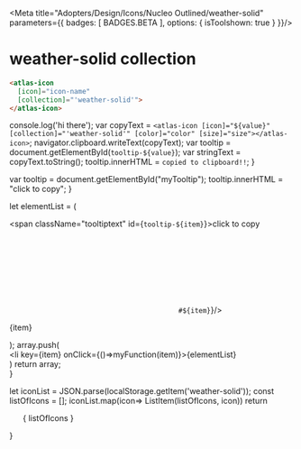 
<Meta title="Adopters/Design/Icons/Nucleo Outlined/weather-solid" parameters={{ badges: [ BADGES.BETA ], options: { isToolshown: true } }}/>

# weather-solid collection

```html
<atlas-icon 
  [icon]="icon-name"  
  [collection]="'weather-solid'">
</atlas-icon>

```

<style>
{`
/* NOTE: This css is generated by Nucleo */
ul {
  display: flex;
  flex-wrap: wrap;
  justify-content: center;
  padding-left: 0;
}

ul li {
  border-radius: .4em;
  transition: background-color .2s;
  weather-solid-select: none;
  overflow: hidden;
  text-align: center;
  padding: 2em 1em 1em;
}

ul li:hover {
  background: hsla(0, 0%, 0%, 0.05);
  cursor: pointer;
}

ul p {
  display: block;
  font-size: 0.75rem;
  color: hsla(0, 0%, 0%, 0.5);
  weather-solid-select: text;
  cursor: pointer;
  max-width: 6rem;
  padding: 8px 0 4px;
}

ul p::selection {
  background: hsl(230, 93%, 66%);
  color: #fff;
}

ul p::-moz-selection {
  background: hsl(230, 93%, 66%);
  color: #fff;
}

.svg-wrapper {
  font-size: 32px;
}

.svg-wrapper svg {
  display: block;
  margin: 0 auto 10px;
}

/* --------------------------------

Icons

-------------------------------- */

:root {
  --icon-color-primary: inherit;
  --icon-color-secondary: currentColor;
}

.icon {
  display: inline-block;
  color: var(--icon-color-primary); /* icon primary color */
  height: 1em;
  width: 1em;
  line-height: 1;
  flex-shrink: 0;
  max-width: initial;
}

.icon use {
  /* icon secondary color */
  fill: var(--icon-color-secondary);
  stroke: var(--icon-color-secondary);
}

.css-122ju8q {
    padding: 0;
}

.icon-name {
    font-size: 12px;
}

/* --------------------------------

Caps/Corners

-------------------------------- */

.icon use {
  --icon-stroke-linecap-butt: butt;
  stroke-miterlimit: 10;
  stroke-linecap: square;
  stroke-linejoin: miter;
}

.stroke-round use {
  --icon-stroke-linecap-butt: round;
  stroke-linecap: round;
  stroke-linejoin: round;
}

/* --------------------------------

Tooltip

-------------------------------- */

.tooltip {
  position: relative;
  display: inline-block;
}

.tooltip .tooltiptext {
  visibility: hidden;
  width: 100%;
  background-color: #f6f9fc;
  color: #242323;
  text-align: center;
  padding: 3px;
  position: absolute;
  z-index: 1;
  bottom: 84%;
  left: 50%;
  margin-left: -75px;
  opacity: 0;
  transition: opacity 0.3s;
  font-size: 11px;
  justify-content: center;
  display: flex;
  align-items: center;
}

.tooltip:hover .tooltiptext {
  visibility: visible;
  opacity: 1;
}
    
    `}
</style>


  console.log('hi there');
  var copyText = `<atlas-icon [icon]="${value}" [collection]="'weather-solid'" [color]="color" [size]="size"></atlas-icon>`;
  navigator.clipboard.writeText(copyText);
  var tooltip = document.getElementById(`tooltip-${value}`);
  var stringText = copyText.toString();
  tooltip.innerHTML = `copied to clipboard!!`;
}

  var tooltip = document.getElementById("myTooltip");
  tooltip.innerHTML = "click to copy";
}

  let elementList = (
      <div>
          <span className="tooltiptext" id={`tooltip-${item}`}>click to copy</span>
          <div className="svg-wrapper">
          <svg className="icon">
            <use href={`#${item}`}/>
          </svg>
          </div>
          <p  data-folder="">
          {item}
          </p> 
      </div>
  );
  array.push( <div className="tooltip" key={item}><li key={item} onClick={()=>myFunction(item)}>{elementList}</li></div>)
  return array;   
}

  let iconList = JSON.parse(localStorage.getItem('weather-solid'));
  const listOfIcons = [];
  iconList.map(icon=> ListItem(listOfIcons, icon))
  return <ul>{ listOfIcons }</ul>
}

<Base/>
<svg xmlns="http://www.w3.org/2000/svg">
  <defs>
    <symbol id="cloud-drop" viewBox="0 0 24 24">
      <path fill="currentColor" d="M11.625 3c3.15 0 5.775 2.25 6.3 5.325 1.725.3 3.075 1.8 3.225 3.675 0 2.1-1.65 3.75-3.75 3.75h-2.25c-.3-.45-.75-1.125-1.35-1.8-.45-.525-1.05-.825-1.725-.825s-1.275.3-1.725.825c-.6.675-1.05 1.275-1.35 1.8H6.75C4.65 15.75 3 14.1 3 12c0-1.575.975-2.925 2.325-3.45C5.7 5.4 8.475 3 11.625 3Z"/>
      <path fill="currentColor" d="M11.4 14.925c-.6.75-1.65 2.1-1.65 3.075 0 1.425 1.05 2.25 2.175 2.25 1.125 0 2.25-.825 2.25-2.25 0-.9-.975-2.325-1.65-3.075a.703.703 0 0 0-1.125 0Z"/>
    </symbol>
    <symbol id="cloud-forecast" viewBox="0 0 24 24">
      <path fill="currentColor" d="M17.925 10.575a6.368 6.368 0 0 0-6.3-5.325c-3.225 0-5.925 2.4-6.3 5.55C3.9 11.4 3 12.75 3 14.25 3 16.35 4.65 18 6.75 18h10.5c2.1 0 3.75-1.65 3.75-3.75a3.717 3.717 0 0 0-3.075-3.675Z"/>
    </symbol>
    <symbol id="cloud-light" viewBox="0 0 24 24">
      <path fill="currentColor" d="M11.625 3c3.159 0 5.763 2.242 6.294 5.31A3.755 3.755 0 0 1 21 12a3.754 3.754 0 0 1-3.75 3.75h-.003c0-.325-.067-.651-.21-.955A2.26 2.26 0 0 0 15 13.5h-.427l.266-.665a2.24 2.24 0 0 0-.937-2.768 2.246 2.246 0 0 0-2.88.493l-3.75 4.5a2.19 2.19 0 0 0-.386.69H6.75A3.754 3.754 0 0 1 3 12c0-1.54.94-2.926 2.3-3.485C5.726 5.429 8.458 3 11.625 3Z"/>
      <path fill="currentColor" d="M15 15a.752.752 0 0 1 .577 1.23l-3.75 4.5a.75.75 0 0 1-1.274-.759l1.09-2.721H9a.75.75 0 0 1-.576-1.23l3.75-4.5a.75.75 0 0 1 1.273.759L12.357 15H15Z"/>
    </symbol>
    <symbol id="cloud-moon" viewBox="0 0 24 24">
      <path fill="currentColor" d="M19.275 12.15c1.05-.975 1.725-2.4 1.725-3.9 0-.45-.3-.75-.75-.75-2.1 0-3.75-1.65-3.75-3.75 0-.45-.3-.75-.75-.75-2.025 0-3.9 1.2-4.725 3-.15.225-.225.525-.3.825-.3-.075-.675-.075-.975-.075C6 6.75 3 9.75 3 13.5s3 6.75 6.75 6.75h6.75c2.55 0 4.5-1.95 4.5-4.5 0-1.5-.675-2.775-1.725-3.6Zm-6.9-5.55c.525-1.05 1.5-1.875 2.7-2.1.375 2.25 2.1 4.05 4.35 4.35C19.2 9.9 18.6 10.8 17.7 11.325c-.375 0-.75-.075-1.2-.075h-.375c-.675-1.95-2.1-3.375-3.975-4.05.075-.225.15-.375.225-.6Z"/>
    </symbol>
    <symbol id="cloud-rain" viewBox="0 0 24 24">
      <path fill="currentColor" d="M11.625 3c3.15 0 5.775 2.25 6.3 5.325C19.65 8.625 21 10.125 21 12c0 2.1-1.65 3.75-3.75 3.75h-1.5V13.5c0-.45-.3-.75-.75-.75s-.75.3-.75.75v2.25h-4.5V13.5c0-.45-.3-.75-.75-.75s-.75.3-.75.75v2.25h-1.5C4.65 15.75 3 14.1 3 12c0-1.575.975-2.925 2.325-3.45C5.7 5.4 8.475 3 11.625 3ZM8.25 15.75V18c0 .45.3.75.75.75s.75-.3.75-.75v-2.25h-1.5Zm6 0h1.5V18c0 .45-.3.75-.75.75s-.75-.3-.75-.75v-2.25Zm-3 4.5c0 .45.3.75.75.75s.75-.3.75-.75V18c0-.45-.3-.75-.75-.75s-.75.3-.75.75v2.25Z"/>
    </symbol>
    <symbol id="cloud-snow" viewBox="0 0 24 24">
      <path fill="currentColor" d="M11.625 3.75c3.159 0 5.763 2.242 6.294 5.31A3.755 3.755 0 0 1 21 12.75a3.754 3.754 0 0 1-3.75 3.75H6.75A3.754 3.754 0 0 1 3 12.75c0-1.54.94-2.926 2.3-3.485.426-3.086 3.158-5.515 6.325-5.515Zm-1.875 15a.75.75 0 1 1-1.5 0 .75.75 0 0 1 1.5 0Zm3 1.5a.75.75 0 1 1-1.5 0 .75.75 0 0 1 1.5 0ZM15 19.5a.75.75 0 1 0 0-1.5.75.75 0 0 0 0 1.5Z"/>
    </symbol>
    <symbol id="cloud-snowflake" viewBox="0 0 24 24">
      <path fill="currentColor" d="M11.625 3c3.15 0 5.775 2.25 6.3 5.325C19.65 8.625 21 10.125 21 12c0 2.1-1.65 3.75-3.75 3.75h-.525c.225-.6.225-1.275-.15-1.875a2.238 2.238 0 0 0-1.95-1.125.939.939 0 0 0-.225.037.939.939 0 0 1-.225.038c-.3-.9-1.2-1.575-2.175-1.575-.975 0-1.875.675-2.175 1.575-.15-.075-.3-.075-.45-.075-.75 0-1.5.45-1.95 1.125-.3.6-.375 1.275-.15 1.875H6.75C4.65 15.75 3 14.1 3 12c0-1.575.975-2.925 2.325-3.45C5.7 5.4 8.475 3 11.625 3Z"/>
      <path fill="currentColor" d="M15.3 14.625c.15.375.075.825-.3 1.05l-1.5.825 1.5.825c.3.225.45.675.3.975a.895.895 0 0 1-.675.375c-.15 0-.225 0-.375-.075l-1.5-.825V19.5c0 .45-.3.75-.75.75s-.75-.3-.75-.75v-1.65l-1.5.825c-.15.075-.225.075-.375.075-.225 0-.45-.15-.675-.375-.15-.375-.075-.825.3-1.05l1.5-.825-1.5-.825c-.3-.225-.45-.675-.3-.975.225-.375.675-.525 1.05-.3l1.5.825V13.5c0-.45.3-.75.75-.75s.75.3.75.75v1.65l1.5-.825c.375-.15.825-.075 1.05.3Z"/>
    </symbol>
    <symbol id="cloud-sun" viewBox="0 0 24 24">
      <path fill="currentColor" d="M21 9.75a5.218 5.218 0 0 0-5.25-5.25c-1.8 0-3.45.975-4.425 2.4-.525-.075-1.05-.15-1.575-.15C6 6.75 3 9.75 3 13.5s3 6.75 6.75 6.75h6.75c2.55 0 4.5-1.95 4.5-4.5 0-1.125-.375-2.1-1.05-2.925C20.625 12 21 10.875 21 9.75ZM15.75 6c2.1 0 3.75 1.65 3.75 3.75 0 .75-.225 1.5-.675 2.1-.675-.375-1.5-.6-2.325-.6h-.375c-.6-1.725-1.8-3.075-3.375-3.825.75-.9 1.8-1.425 3-1.425Z"/>
    </symbol>
    <symbol id="moon" viewBox="0 0 24 24">
      <path fill="currentColor" d="M19.05 13.275c-.6.15-1.2.225-1.8.225-3.75 0-6.75-3-6.75-6.75 0-.6.075-1.2.225-1.8.075-.225 0-.525-.225-.75-.225-.225-.45-.3-.75-.225-3.525 1.05-6 4.35-6 8.025A8.226 8.226 0 0 0 12 20.25c3.675 0 6.975-2.475 7.95-6.075.075-.225 0-.525-.225-.75-.15-.15-.45-.225-.675-.15Z"/>
    </symbol>
    <symbol id="moon-stars" viewBox="0 0 24 24">
      <path fill="currentColor" d="M12.75 6h.75v.75c0 .45.3.75.75.75s.75-.3.75-.75V6h.75c.45 0 .75-.3.75-.75s-.3-.75-.75-.75H15v-.75c0-.45-.3-.75-.75-.75s-.75.3-.75.75v.75h-.75c-.45 0-.75.3-.75.75s.3.75.75.75Zm5.55 8.025c-.6.15-1.2.225-1.8.225-3.75 0-6.75-3-6.75-6.75 0-.6.075-1.2.225-1.8.075-.225 0-.525-.225-.75-.225-.225-.45-.3-.75-.225-3.525 1.05-6 4.35-6 8.025A8.226 8.226 0 0 0 11.25 21c3.675 0 6.975-2.475 7.95-6.075.075-.225 0-.525-.225-.75-.15-.15-.45-.225-.675-.15ZM19.5 9h.75c.45 0 .75.3.75.75s-.3.75-.75.75h-.75v.75c0 .45-.3.75-.75.75s-.75-.3-.75-.75v-.75h-.75c-.45 0-.75-.3-.75-.75s.3-.75.75-.75H18v-.75c0-.45.3-.75.75-.75s.75.3.75.75V9Z"/>
    </symbol>
    <symbol id="rain" viewBox="0 0 24 24">
      <path fill="currentColor" d="m18.975 4.725-7.5 7.5c-.3.3-.3.75 0 1.05A.81.81 0 0 0 12 13.5a.81.81 0 0 0 .525-.225l7.5-7.5c.3-.3.3-.75 0-1.05-.3-.3-.75-.3-1.05 0Zm0 5.25-7.5 7.5c-.3.3-.3.75 0 1.05a.81.81 0 0 0 .525.225.81.81 0 0 0 .525-.225l7.5-7.5c.3-.3.3-.75 0-1.05-.3-.3-.75-.3-1.05 0Zm-7.5-3c.3-.3.75-.3 1.05 0 .3.3.3.75 0 1.05l-7.5 7.5a.68.68 0 0 1-.525.225.68.68 0 0 1-.525-.225c-.3-.3-.3-.75 0-1.05l7.5-7.5Z"/>
    </symbol>
    <symbol id="rain-hail" viewBox="0 0 24 24">
      <path fill="currentColor" d="m13.72 9.97 5.25-5.25a.75.75 0 1 1 1.06 1.06l-5.25 5.25a.75.75 0 1 1-1.06-1.06Zm0 5.25 5.25-5.25a.75.75 0 1 1 1.06 1.06l-5.25 5.25a.75.75 0 1 1-1.06-1.06Zm-1.19-8.25a.749.749 0 0 0-1.06 0l-5.25 5.25a.75.75 0 1 0 1.06 1.06l5.25-5.25a.75.75 0 0 0 0-1.06ZM5.25 15a.75.75 0 1 1-1.5 0 .75.75 0 0 1 1.5 0ZM12 13.5a.75.75 0 1 0 0-1.5.75.75 0 0 0 0 1.5Zm.75 4.5a.75.75 0 1 1-1.5 0 .75.75 0 0 1 1.5 0Z"/>
    </symbol>
    <symbol id="rainbow" viewBox="0 0 24 24">
      <path fill="currentColor" d="M12 6.75c-4.95 0-9 4.05-9 9 0 .45.3.75.75.75s.75-.3.75-.75c0-4.125 3.375-7.5 7.5-7.5s7.5 3.375 7.5 7.5c0 .45.3.75.75.75s.75-.3.75-.75c0-4.95-4.05-9-9-9Z"/>
      <path fill="currentColor" d="M12 9.75c-3.3 0-6 2.7-6 6 0 .45.3.75.75.75s.75-.3.75-.75c0-2.475 2.025-4.5 4.5-4.5s4.5 2.025 4.5 4.5c0 .45.3.75.75.75s.75-.3.75-.75c0-3.3-2.7-6-6-6Z"/>
      <path fill="currentColor" d="M9 15.75c0-1.65 1.35-3 3-3s3 1.35 3 3c0 .45-.3.75-.75.75s-.75-.3-.75-.75c0-.825-.675-1.5-1.5-1.5s-1.5.675-1.5 1.5c0 .45-.3.75-.75.75S9 16.2 9 15.75Z"/>
    </symbol>
    <symbol id="snow" viewBox="0 0 24 24">
      <path fill="currentColor" d="m16.65 10.2 2.775.75h.225c.3 0 .6-.225.75-.525.075-.375-.15-.825-.525-.9l-1.35-.375.975-.6c.375-.225.45-.675.3-1.05-.15-.375-.675-.45-1.05-.3l-1.05.6.375-1.35c.075-.375-.15-.825-.525-.9-.375-.075-.825.15-.9.525L15.9 8.85l-3.15 1.875V7.05l2.025-2.025c.3-.3.3-.75 0-1.05-.3-.3-.75-.3-1.05 0l-.975.975v-1.2c0-.45-.3-.75-.75-.75s-.75.3-.75.75v1.2l-.975-.975c-.3-.3-.75-.3-1.05 0-.3.3-.3.75 0 1.05L11.25 7.05v3.675L8.1 8.85l-.75-2.775c-.075-.375-.525-.6-.9-.525-.45.15-.675.525-.525.975l.375 1.35L5.25 7.2c-.375-.15-.825-.075-1.05.3-.225.375-.075.825.3 1.05l1.05.6-1.35.3c-.45.15-.675.525-.525.975.075.3.375.525.75.525h.225l2.775-.75L10.5 12l-3.15 1.8-2.775-.75c-.375-.075-.825.15-.9.525-.075.375.15.825.525.9l1.35.375-1.05.6c-.375.225-.45.675-.3 1.05.15.225.375.375.675.375.15 0 .225 0 .375-.075l1.05-.6-.375 1.35c-.075.375.15.825.525.9h.225c.3 0 .6-.225.75-.525l.75-2.775 3.15-1.8v3.675L9.3 19.05c-.3.3-.3.75 0 1.05.3.3.75.3 1.05 0l.975-.975v1.125c0 .45.3.75.75.75s.75-.3.75-.75v-1.2l.975.975a.81.81 0 0 0 .525.225.81.81 0 0 0 .525-.225c.3-.3.3-.75 0-1.05l-2.1-2.025v-3.675l3.15 1.8.75 2.775c.075.3.375.525.75.525h.225c.375-.075.6-.525.525-.9l-.375-1.35 1.05.6c.15.075.225.075.375.075.225 0 .525-.15.675-.375.225-.375.075-.825-.3-1.05l-1.05-.6 1.35-.375c.375-.075.6-.525.525-.9-.075-.375-.525-.675-.9-.525l-2.775.75L13.5 12l3.15-1.8Z"/>
    </symbol>
    <symbol id="sun" viewBox="0 0 24 24">
      <path fill="currentColor" d="M11.25 3h1.5v2.25h-1.5V3ZM6.166 5.106l-1.06 1.06 1.59 1.591 1.061-1.06-1.591-1.591ZM5.25 11.25H3v1.5h2.25v-1.5Zm12.584-6.145-1.591 1.591 1.06 1.061 1.591-1.59-1.06-1.062Zm.916 6.145H21v1.5h-2.25v-1.5Zm-1.447 4.993-1.06 1.06 1.59 1.591 1.061-1.06-1.59-1.591ZM11.25 21v-2.25h1.5V21h-1.5Zm-4.554-4.757-1.59 1.59 1.06 1.062 1.591-1.591-1.06-1.061ZM17.25 12a5.25 5.25 0 1 1-10.5 0 5.25 5.25 0 0 1 10.5 0Z"/>
    </symbol>
    <symbol id="thunderbolt" viewBox="0 0 24 24">
      <path fill="currentColor" d="M17.912 8.646a.75.75 0 0 0-.662-.396h-3.505l1.227-4.294A.75.75 0 0 0 14.25 3H9a.75.75 0 0 0-.724.553l-2.25 8.25a.75.75 0 0 0 .724.947h3.601l-1.339 7.366a.75.75 0 0 0 1.363.55l7.5-11.25a.752.752 0 0 0 .037-.77Z"/>
    </symbol>
    <symbol id="umbrella" viewBox="0 0 24 24">
      <path fill="currentColor" d="M12.75 4.535c3.938.348 7.101 3.407 7.496 7.39l.083.825H3.672l.082-.824c.395-3.984 3.558-7.043 7.496-7.39V3h1.5v1.535Zm3 13.465a.75.75 0 0 1 1.5 0c0 1.654-1.345 3-3 3s-3-1.346-3-3v-3.75h1.5V18c0 .827.673 1.5 1.5 1.5s1.5-.673 1.5-1.5Z"/>
    </symbol>
    <symbol id="wind" viewBox="0 0 24 24">
      <path fill="currentColor" d="M3.75 9.75h9.6c1.65 0 3-1.35 3-3s-1.35-3-3-3c-1.275 0-2.4.825-2.85 2.025-.15.375.075.825.45.975.375.15.825-.075.975-.45a1.505 1.505 0 0 1 1.425-1.05c.825 0 1.5.675 1.5 1.5s-.675 1.5-1.5 1.5h-9.6c-.45 0-.75.3-.75.75s.3.75.75.75Zm5.1 4.5h-5.1c-.45 0-.75.3-.75.75s.3.75.75.75h5.1c.825 0 1.5.675 1.5 1.5s-.675 1.5-1.5 1.5c-.6 0-1.2-.375-1.425-.975-.15-.375-.6-.6-.975-.45-.375.15-.6.6-.45.975.45 1.125 1.575 1.95 2.85 1.95 1.65 0 3-1.35 3-3s-1.35-3-3-3Z"/>
      <path fill="currentColor" d="M3.75 11.25H18c1.65 0 3 1.425 3 3.075 0 1.65-1.35 3-3 3-1.275 0-2.4-.825-2.85-2.025-.15-.375.075-.825.45-.975.375-.15.825.075.975.45.225.6.825.975 1.425.975.825 0 1.5-.675 1.5-1.5s-.675-1.5-1.5-1.5H3.75c-.45 0-.75-.3-.75-.75s.3-.75.75-.75Z"/>
    </symbol>
  </defs>
</svg>






































